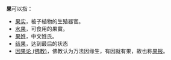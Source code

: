 '''果'''可以指：

*[[果实|果实]]，被子植物的生殖器官。
*[[水果|水果]]，可食用的果實。
*[[果姓|果姓]]，中文姓氏。
*[[结果|结果]]，达到最后的状态
*[[因果论_(佛教)|因果论 (佛教)]]，佛教认为万法因缘生，有因就有果，故也称[[果报|果报]]。

{{disambig|Cat=一字消歧义|G}}